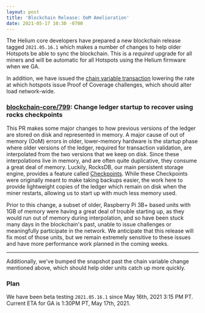```yaml
---
layout: post
title: 'Blockchain Release: OoM Amelioration'
date: 2021-05-17 10:30 -0700
---
```


The Helium core developers have prepared a new blockchain release tagged `2021.05.16.1` which makes
a number of changes to help older Hotspots be able to sync the blockchain. This is a _required_
upgrade for all miners and will be automatic for all Hotspots using the Helium firmware when we GA.

In addition, we have issued the
[chain variable transaction](https://github.com/helium/miner/blob/master/audit/var-61.md) lowering
the rate at which hotspots issue Proof of Coverage challenges, which should alter load network-wide.

### [blockchain-core/799](https://github.com/helium/blockchain-core/pull/799): Change ledger startup to recover using rocks checkpoints

This PR makes some major changes to how previous versions of the ledger are stored on disk and
represented in memory. A major cause of out of memory (OoM) errors in older, lower-memory hardware
is the startup phase where older versions of the ledger, required for transaction validation, are
interpolated from the two versions that we keep on disk. Since these interpolations live in memory,
and are often quite duplicative, they consume a great deal of memory. Luckily, RocksDB, our main
persistent storage engine, provides a feature called
[Checkpoints](https://github.com/facebook/rocksdb/wiki/Checkpoints). While these Checkpoints were
originally meant to make taking backups easier, the work here to provide lightweight copies of the
ledger which remain on disk when the miner restarts, allowing us to start up with much less memory
used.

Prior to this change, a subset of older, Raspberry Pi 3B+ based units with 1GB of memory were having
a great deal of trouble starting up, as they would run out of memory during interpolation, and so
have been stuck many days in the blockchain's past, unable to issue challenges or meaningfully
participate in the network. We anticipate that this release will fix most of those units, but we
remain extremely sensitive to these issues and have more performance work planned in the coming
weeks.

---

Additionally, we've bumped the snapshot past the chain variable change mentioned above, which should
help older units catch up more quickly.

### Plan

We have been beta testing `2021.05.16.1` since May 16th, 2021 3:15 PM PT. Current ETA for GA is
1:30PM PT, May 17th, 2021.
